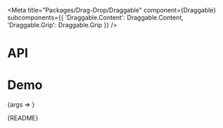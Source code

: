 
<Meta
  title="Packages/Drag-Drop/Draggable"
  component={Draggable}
  subcomponents={{
    'Draggable.Content': Draggable.Content,
    'Draggable.Grip': Draggable.Grip
  }}
/>

# API

<ArgsTable />

# Demo

<Canvas>
  <Story
    name="Draggable"
    args={{ hasGrip: true, children: 'Content' }}
    argTypes={{
      children: { name: 'Draggable.Content', table: { category: 'Story' } },
      hasGrip: { name: 'Draggable.Grip', table: { category: 'Story' } },
      tag: { control: { type: 'text' } }
    }}
    parameters={{
      design: {
        allowFullscreen: true,
        type: 'figma',
        url: 'https://www.figma.com/file/6g87L4FdKZTA3knt3Rsfdx/Garden?node-id=14015-52473'
      }
    }}
  >
    {args => <DraggableStory {...args} />}
  </Story>
</Canvas>

<Markdown>{README}</Markdown>
